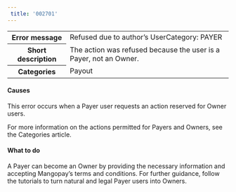 ```yaml
---  
 title: '002701'  
---  
```

  
<table>
    <tbody>
        <tr>
            <th class="header"><strong>Error message</strong></th>
            <td class="content">Refused due to author’s UserCategory: PAYER</td>
        </tr>
        <tr>
            <th class="header"><strong>Short description</strong></th>
            <td class="content">The action was refused because the user is a Payer, not an Owner.</td>
        </tr>
        <tr>
            <th class="header"><strong>Categories</strong></th>
            <td class="content">  
<div class="label">Payout</div>
</td>
        </tr>
    </tbody>
</table>  

#### Causes  

This error occurs when a Payer user requests an action reserved for Owner users.   

For more information on the actions permitted for Payers and Owners, see the Categories article.  

#### What to do  

A Payer can become an Owner by providing the necessary information and accepting Mangopay’s terms and conditions. For further guidance, follow the tutorials to turn natural and legal Payer users into Owners.